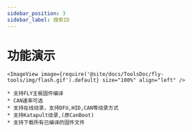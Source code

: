 ```yaml
---
sidebar_position: 3
sidebar_label: 搜索ID
---
```




# 功能演示

    <ImageView image={require('@site/docs/ToolsDoc/fly-tools/img/flash.gif').default} size="100%" align="left" />

    * 支持FLY主板固件编译
    * CAN速率可选
    * 支持在线烧录，支持DFU,HID,CAN等烧录方式
    * 支持Katapult烧录,(原CanBoot)
    * 支持下载所有已编译的固件文件

